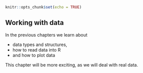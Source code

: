 ```r
knitr::opts_chunk$set(echo = TRUE)
```

## Working with data

In the previous chapters we learn about

* data types and structures,
* how to read data into R
* and how to plot data

This chapter will be more exciting, as we will deal with real data.


